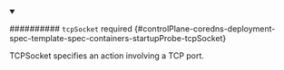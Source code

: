 


<details className="config-field" data-expandable="true" open>
<summary>

########## `tcpSocket` <span className="config-field-required" data-required="false">required</span> <span className="config-field-type"></span> <span className="config-field-default"></span> <span className="config-field-enum"></span> {#controlPlane-coredns-deployment-spec-template-spec-containers-startupProbe-tcpSocket}

TCPSocket specifies an action involving a TCP port.

</summary>

<PartialTcpsocketreference />


</details>
